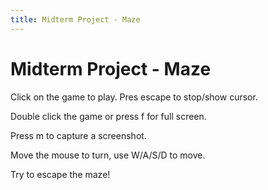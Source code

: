 ```yaml
---
title: Midterm Project - Maze
---
```



# Midterm Project - Maze

Click on the game to play. Pres escape to stop/show cursor.

Double click the game or press f for full screen.

Press m to capture a screenshot.

Move the mouse to turn, use W/A/S/D to move.

Try to escape the maze!

<Midterm client:only="preact" />
